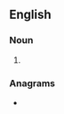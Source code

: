 ==English==

===Noun===
{{head|en|noun plural form}}

# {{plural of|altimeter|lang=en}}

===Anagrams===
* {{anagrams|en|a=aeeilmrstt|altimetres}}